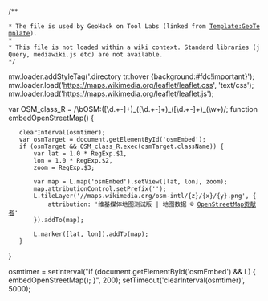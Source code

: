 /**
 * The file is used by GeoHack on Tool Labs (linked from [[Template:GeoTemplate|Template:GeoTemplate]]).
 *
 * This file is not loaded within a wiki context. Standard libraries (jQuery, mediawiki.js etc) are not available.
 */
mw.loader.addStyleTag('.directory tr:hover {background:#fdc!important}');
mw.loader.load('https://maps.wikimedia.org/leaflet/leaflet.css', 'text/css');
mw.loader.load('https://maps.wikimedia.org/leaflet/leaflet.js');

var OSM_class_R = /\bOSM:([\d.+-]+)_([\d.+-]+)_([\d.+-]+)_(\w+)/;
function embedOpenStreetMap() {
	clearInterval(osmtimer);
	var osmTarget = document.getElementById('osmEmbed');
	if (osmTarget && OSM_class_R.exec(osmTarget.className)) {
		var lat = 1.0 * RegExp.$1,
		lon = 1.0 * RegExp.$2,
		zoom = RegExp.$3;

		var map = L.map('osmEmbed').setView([lat, lon], zoom);
		map.attributionControl.setPrefix('');
		L.tileLayer('//maps.wikimedia.org/osm-intl/{z}/{x}/{y}.png', {
			attribution: '维基媒体地图测试版 | 地图数据 © <a href="https://www.openstreetmap.org/copyright">OpenStreetMap贡献者</a>'
		}).addTo(map);

		L.marker([lat, lon]).addTo(map);
	}
}

osmtimer = setInterval("if (document.getElementById('osmEmbed') && L) { embedOpenStreetMap(); }", 200);
setTimeout('clearInterval(osmtimer)', 5000);